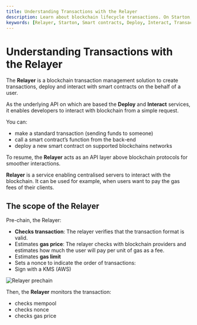 ```yaml
---
title: Understanding Transactions with the Relayer
description: Learn about blockchain lifecycle transactions. On Starton, the Relayer is a blockchain transaction management solution to create transactions, deploy and interact with smart contracts on the behalf of a user.
keywords: [Relayer, Starton, Smart contracts, Deploy, Interact, Transaction]
---
```



# Understanding Transactions with the Relayer

The **Relayer** is a blockchain transaction management solution to create transactions, deploy and interact with smart contracts on the behalf of a user.

As the underlying API on which are based the **Deploy** and **Interact** services, it enables developers to interact with blockchain from a simple request.

You can:

-   make a standard transaction (sending funds to someone)
-   call a smart contract’s function from the back-end
-   deploy a new smart contract on supported blockchains networks

To resume, the **Relayer** acts as an API layer above blockchain protocols for smoother interactions.

**Relayer** is a service enabling centralised servers to interact with the blockchain. It can be used for example, when users want to pay the gas fees of their clients.

## The scope of the Relayer

Pre-chain, the Relayer:

-   **Checks transaction**: The relayer verifies that the transaction format is valid.
-   Estimates **gas price**: The relayer checks with blockchain providers and estimates how much the user will pay per unit of gas as a fee.
-   Estimates **gas limit**
-   Sets a nonce to indicate the order of transactions:
-   Sign with a KMS (AWS)

<Image img={SchemaLight} alt="Relayer prechain" />

Then, the **Relayer** monitors the transaction:

-   checks mempool
-   checks nonce
-   checks gas price
